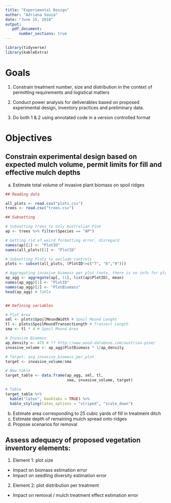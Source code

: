 ```yaml
---
title: "Experimental Design"
author: "Adriana Souza"
date: "June 15, 2018"
output:
   pdf_document:
      number_sections: true
---
```


```r
library(tidyverse)
library(kableExtra)
```

# Goals 

1. Constrain treatment number, size and distribution in the context of permitting requirements and logistical matters

2. Conduct power analysis for deliverables based on proposed experimental design, inventory practices and preliminary data.

3. Do both 1 & 2 using annotated code in a version controlled format

# Objectives 

## Constrain experimental design based on expected mulch volume, permit limits for fill and effective mulch depths

a. Estimate total volume of invasive plant biomass on spoil ridges

```r
## Reading data

all_plots <- read.csv("plots.csv")
trees <- read.csv("trees.csv")

## Subsetting

# Subsetting trees to only Australian Pine
ap <- trees %>% filter(Species == "AP")

# Getting rid of weird formatting error, disregard
names(ap)[1] <- "PlotID" 
names(all_plots)[1] <- "PlotID"

# Subsetting Plots to exclude controls
plots <- subset(all_plots, (PlotID!=c("7", "8","9")))

# Aggregating invasive biomass per plot (note, there is no info for plots 7,8,9)
ap_agg <- aggregate(ap[, 11], list(ap$PlotID), mean)
names(ap_agg)[1] <- "PlotID"
names(ap_agg)[2] <- "PlotBiomass"
head(ap_agg) # Table


## Defining variables

# Plot Area
sml <- plots$SpoilMoundWidth # Spoil Mound Lenght
tl <- plots$SpoilMoundTransectLength # Transect Length
sma <- tl * 4 # Spoil Mound Area

# Invasive Biomass
ap_density <- 475 # ?? http://www.wood-database.com/austrian-pine/
invasive_volume <- ap_agg$PlotBiomass * 1/ap_density

# Target: avg_invasive_biomass_per_plot
target <- invasive_volume/sma

# New table
target_table <- data.frame(ap_agg, sml, tl, 
                           sma, invasive_volume, target)

# Table
target_table %>% 
  kable("latex", booktabs = TRUE) %>% 
  kable_styling(latex_options = "striped", "scale_down")
```


b. Estimate area corresponding to 25 cubic yards of fill in treatment ditch
c. Estimate depth of remaining mulch spread onto ridges
d. Propose scenarios for removal

## Assess adequacy of proposed vegetation inventory elements:

1. Element 1: plot size
  * Impact on biomass estimation error
  * Impact on seedling diversity estimation error

2. Element 2: plot distribution per treatment
  * Impact on removal / mulch treatment effect estimation error
